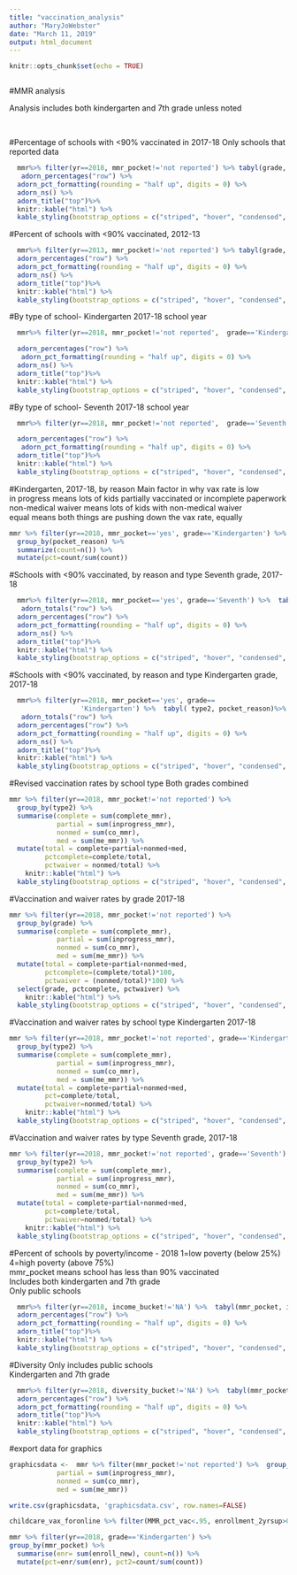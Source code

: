 ```yaml
---
title: "vaccination_analysis"
author: "MaryJoWebster"
date: "March 11, 2019"
output: html_document
---
```


```r
knitr::opts_chunk$set(echo = TRUE)
```

```r

```
#MMR analysis<br>

Analysis includes both kindergarten and 7th grade unless noted

<br>


#Percentage of schools with <90% vaccinated in 2017-18
Only schools that reported data
```r
  mmr%>% filter(yr==2018, mmr_pocket!='not reported') %>% tabyl(grade, mmr_pocket)%>%
   adorn_percentages("row") %>%
  adorn_pct_formatting(rounding = "half up", digits = 0) %>%
  adorn_ns() %>% 
  adorn_title("top")%>%
  knitr::kable("html") %>% 
  kable_styling(bootstrap_options = c("striped", "hover", "condensed", "responsive"), full_width = F, position="left")
```

#Percent of schools with <90% vaccinated, 2012-13
```r
  mmr%>% filter(yr==2013, mmr_pocket!='not reported') %>% tabyl(grade, mmr_pocket)%>%
  adorn_percentages("row") %>%
  adorn_pct_formatting(rounding = "half up", digits = 0) %>%
  adorn_ns() %>% 
  adorn_title("top")%>%
  knitr::kable("html") %>% 
  kable_styling(bootstrap_options = c("striped", "hover", "condensed", "responsive"), full_width = F, position="left")
```

#By type of school- Kindergarten
2017-18 school year
```r
  mmr%>% filter(yr==2018, mmr_pocket!='not reported',  grade=='Kindergarten') %>%  tabyl(type2, mmr_pocket)%>%

  adorn_percentages("row") %>%
   adorn_pct_formatting(rounding = "half up", digits = 0) %>%
  adorn_ns() %>% 
  adorn_title("top")%>%
  knitr::kable("html") %>% 
  kable_styling(bootstrap_options = c("striped", "hover", "condensed", "responsive"), full_width = F, position="left")
```

#By type of school- Seventh
2017-18 school year
```r
  mmr%>% filter(yr==2018, mmr_pocket!='not reported',  grade=='Seventh') %>%  tabyl(type2, mmr_pocket)%>%

  adorn_percentages("row") %>%
   adorn_pct_formatting(rounding = "half up", digits = 0) %>%
  adorn_title("top")%>%
  knitr::kable("html") %>% 
  kable_styling(bootstrap_options = c("striped", "hover", "condensed", "responsive"), full_width = F, position="left")
```

#Kindergarten, 2017-18, by reason
Main factor in why vax rate is low<br>
in progress means lots of kids partially vaccinated or incomplete paperwork<br>
non-medical waiver means lots of kids with non-medical waiver<br>
equal means both things are pushing down the vax rate, equally<br>

```r
mmr %>% filter(yr==2018, mmr_pocket=='yes', grade=='Kindergarten') %>% 
  group_by(pocket_reason) %>% 
  summarize(count=n()) %>% 
  mutate(pct=count/sum(count))
```



#Schools with <90% vaccinated, by reason and type
Seventh grade, 2017-18
```r
  mmr%>% filter(yr==2018, mmr_pocket=='yes', grade=='Seventh') %>%  tabyl( type2, pocket_reason)%>%
   adorn_totals("row") %>%
  adorn_percentages("row") %>%
  adorn_pct_formatting(rounding = "half up", digits = 0) %>%
  adorn_ns() %>% 
  adorn_title("top")%>%
  knitr::kable("html") %>% 
  kable_styling(bootstrap_options = c("striped", "hover", "condensed", "responsive"), full_width = F, position="left")
```

#Schools with <90% vaccinated, by reason and type
Kindergarten grade, 2017-18
```r
  mmr%>% filter(yr==2018, mmr_pocket=='yes', grade==
                  'Kindergarten') %>%  tabyl( type2, pocket_reason)%>%
   adorn_totals("row") %>%
  adorn_percentages("row") %>%
  adorn_pct_formatting(rounding = "half up", digits = 0) %>%
  adorn_ns() %>% 
  adorn_title("top")%>%
  knitr::kable("html") %>% 
  kable_styling(bootstrap_options = c("striped", "hover", "condensed", "responsive"), full_width = F, position="left")
```



#Revised vaccination rates by school type
Both grades combined
```r
mmr %>% filter(yr==2018, mmr_pocket!='not reported') %>% 
  group_by(type2) %>% 
  summarise(complete = sum(complete_mmr), 
            partial = sum(inprogress_mmr),
            nonmed = sum(co_mmr),
            med = sum(me_mmr)) %>% 
  mutate(total = complete+partial+nonmed+med,
         pctcomplete=complete/total,
         pctwaiver = nonmed/total) %>% 
    knitr::kable("html") %>% 
  kable_styling(bootstrap_options = c("striped", "hover", "condensed", "responsive"), full_width = F, position="left")

```

#Vaccination and waiver rates by grade
2017-18

```r
mmr %>% filter(yr==2018, mmr_pocket!='not reported') %>% 
  group_by(grade) %>% 
  summarise(complete = sum(complete_mmr), 
            partial = sum(inprogress_mmr),
            nonmed = sum(co_mmr),
            med = sum(me_mmr)) %>% 
  mutate(total = complete+partial+nonmed+med,
         pctcomplete=(complete/total)*100,
         pctwaiver = (nonmed/total)*100) %>% 
  select(grade, pctcomplete, pctwaiver) %>% 
    knitr::kable("html") %>% 
  kable_styling(bootstrap_options = c("striped", "hover", "condensed", "responsive"), full_width = F, position="left")
```


#Vaccination and waiver rates by school type
Kindergarten 2017-18

```r
mmr %>% filter(yr==2018, mmr_pocket!='not reported', grade=='Kindergarten') %>% 
  group_by(type2) %>% 
  summarise(complete = sum(complete_mmr), 
            partial = sum(inprogress_mmr),
            nonmed = sum(co_mmr),
            med = sum(me_mmr)) %>% 
  mutate(total = complete+partial+nonmed+med,
         pct=complete/total,
         pctwaiver=nonmed/total) %>% 
    knitr::kable("html") %>% 
  kable_styling(bootstrap_options = c("striped", "hover", "condensed", "responsive"), full_width = F, position="left")
```

#Vaccination and waiver rates by type
Seventh grade, 2017-18
```r
mmr %>% filter(yr==2018, mmr_pocket!='not reported', grade=='Seventh') %>% 
  group_by(type2) %>% 
  summarise(complete = sum(complete_mmr), 
            partial = sum(inprogress_mmr),
            nonmed = sum(co_mmr),
            med = sum(me_mmr)) %>% 
  mutate(total = complete+partial+nonmed+med,
         pct=complete/total,
         pctwaiver=nonmed/total) %>% 
    knitr::kable("html") %>% 
  kable_styling(bootstrap_options = c("striped", "hover", "condensed", "responsive"), full_width = F, position="left")
```




#Percent of schools by poverty/income - 2018
1=low poverty (below 25%)<br>
4=high poverty (above 75%)<br>
mmr_pocket means school has less than 90% vaccinated<br>
Includes both kindergarten and 7th grade<br>
Only public schools
```r
  mmr%>% filter(yr==2018, income_bucket!='NA') %>%  tabyl(mmr_pocket, income_bucket)%>%
  adorn_percentages("row") %>%
  adorn_pct_formatting(rounding = "half up", digits = 0) %>%
  adorn_title("top")%>%
  knitr::kable("html") %>% 
  kable_styling(bootstrap_options = c("striped", "hover", "condensed", "responsive"), full_width = F, position="left")
```

#Diversity 
Only includes public schools<br>
Kindergarten and 7th grade
```r
  mmr%>% filter(yr==2018, diversity_bucket!='NA') %>%  tabyl(mmr_pocket, diversity_bucket)%>%
  adorn_percentages("row") %>%
  adorn_pct_formatting(rounding = "half up", digits = 0) %>%
  adorn_title("top")%>%
  knitr::kable("html") %>% 
  kable_styling(bootstrap_options = c("striped", "hover", "condensed", "responsive"), full_width = F, position="left")
```

#export data for graphics
```r

graphicsdata <-  mmr %>% filter(mmr_pocket!='not reported') %>%  group_by(grade, yr, type2, mmr_pocket) %>%     summarise(count=n(), complete = sum(complete_mmr), 
            partial = sum(inprogress_mmr),
            nonmed = sum(co_mmr),
            med = sum(me_mmr))

write.csv(graphicsdata, 'graphicsdata.csv', row.names=FALSE)
```



```r
childcare_vax_foronline %>% filter(MMR_pct_vac<.95, enrollment_2yrsup>0) %>% summarise(count=n())
```

```r
mmr %>% filter(yr==2018, grade=='Kindergarten') %>% 
group_by(mmr_pocket) %>% 
  summarise(enr= sum(enroll_new), count=n()) %>% 
  mutate(pct=enr/sum(enr), pct2=count/sum(count))
```

